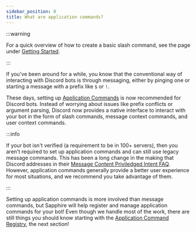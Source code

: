 ```yaml
---
sidebar_position: 0
title: What are application commands?
---
```


:::warning

For a quick overview of how to create a basic slash command, see the page under [Getting
Started][creating-a-basic-app-command].

:::

If you've been around for a while, you know that the conventional way of interacting with Discord bots is through
messaging, either by pinging one or starting a message with a prefix like `$` or `!`.

These days, setting up [Application Commands][discord-application-command-docs] is now recommended for Discord bots.
Instead of worrying about issues like prefix conflicts or argument parsing, Discord now provides a native interface to
interact with your bot in the form of slash commands, message context commands, and user context commands.

:::info

If your bot isn't verified (a requirement to be in 100+ servers), then you aren't required to set up application
commands and can still use legacy message commands. This has been a long change in the making that Discord addresses in
their [Message Content Priviledged Intent FAQ][message-content-faq]. However, application commands generally provide a
better user experience for most situations, and we recommend you take advantage of them.

:::

Setting up application commands is more involved than message commands, but Sapphire will help register and manage
application commands for your bot! Even though we handle most of the work, there are still things you should know
starting with the [Application Command Registry][what-is-it], the next section!

[discord-application-command-docs]: https://discord.com/developers/docs/interactions/application-commands
[message-content-faq]:
  https://support-dev.discord.com/hc/en-us/articles/4404772028055-Message-Content-Privileged-Intent-FAQ
[what-is-it]: ./application-command-registry/what-is-it
[creating-a-basic-app-command]: ../../getting-started/creating-a-basic-app-command
